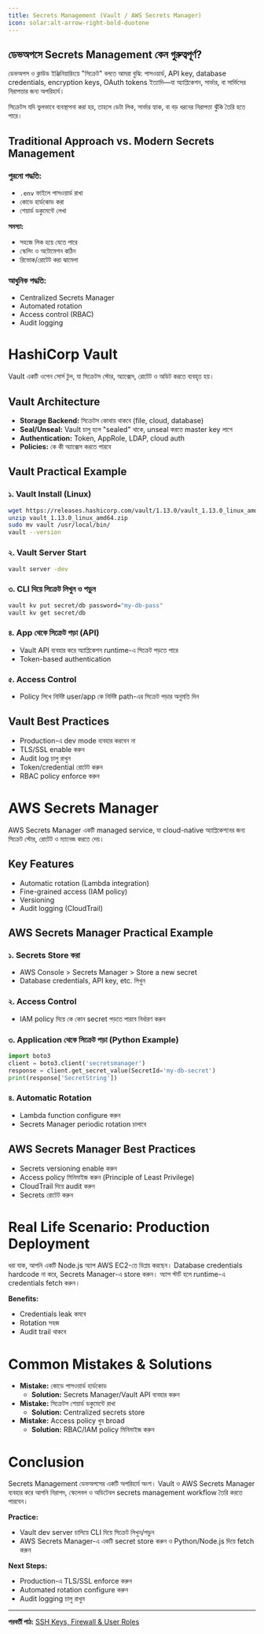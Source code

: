 ```yaml
---
title: Secrets Management (Vault / AWS Secrets Manager)
icon: solar:alt-arrow-right-bold-duotone
---
```


ডেভঅপসে Secrets Management কেন গুরুত্বপূর্ণ?
-------------------------------------------------

ডেভঅপস ও ক্লাউড ইঞ্জিনিয়ারিংয়ে "সিক্রেট" বলতে আমরা বুঝি: পাসওয়ার্ড, API key, database credentials, encryption keys, OAuth tokens ইত্যাদি—যা অ্যাপ্লিকেশন, সার্ভার, বা সার্ভিসের নিরাপত্তার জন্য অপরিহার্য।

সিক্রেটস যদি ভুলভাবে ব্যবস্থাপনা করা হয়, তাহলে ডেটা লিক, সার্ভার হ্যাক, বা বড় ধরনের নিরাপত্তা ঝুঁকি তৈরি হতে পারে।

## Traditional Approach vs. Modern Secrets Management

### পুরনো পদ্ধতি:
- `.env` ফাইলে পাসওয়ার্ড রাখা
- কোডে হার্ডকোড করা
- শেয়ার্ড ডকুমেন্টে লেখা

**সমস্যা:**
- সহজে লিক হয়ে যেতে পারে
- স্কেলিং ও অটোমেশন কঠিন
- রিভোক/রোটেট করা ঝামেলা

### আধুনিক পদ্ধতি:
- Centralized Secrets Manager
- Automated rotation
- Access control (RBAC)
- Audit logging

# HashiCorp Vault

Vault একটি ওপেন সোর্স টুল, যা সিক্রেটস স্টোর, অ্যাক্সেস, রোটেট ও অডিট করতে ব্যবহৃত হয়।

## Vault Architecture
- **Storage Backend:** সিক্রেটস কোথায় থাকবে (file, cloud, database)
- **Seal/Unseal:** Vault চালু হলে "sealed" থাকে, unseal করতে master key লাগে
- **Authentication:** Token, AppRole, LDAP, cloud auth
- **Policies:** কে কী অ্যাক্সেস করতে পারবে

## Vault Practical Example

### ১. Vault Install (Linux)
```bash
wget https://releases.hashicorp.com/vault/1.13.0/vault_1.13.0_linux_amd64.zip
unzip vault_1.13.0_linux_amd64.zip
sudo mv vault /usr/local/bin/
vault --version
```

### ২. Vault Server Start
```bash
vault server -dev
```

### ৩. CLI দিয়ে সিক্রেট লিখুন ও পড়ুন
```bash
vault kv put secret/db password="my-db-pass"
vault kv get secret/db
```

### ৪. App থেকে সিক্রেট পড়া (API)
- Vault API ব্যবহার করে অ্যাপ্লিকেশন runtime-এ সিক্রেট পড়তে পারে
- Token-based authentication

### ৫. Access Control
- Policy লিখে নির্দিষ্ট user/app কে নির্দিষ্ট path-এর সিক্রেট পড়ার অনুমতি দিন

## Vault Best Practices
- Production-এ dev mode ব্যবহার করবেন না
- TLS/SSL enable করুন
- Audit log চালু রাখুন
- Token/credential রোটেট করুন
- RBAC policy enforce করুন

# AWS Secrets Manager

AWS Secrets Manager একটি managed service, যা cloud-native অ্যাপ্লিকেশনের জন্য সিক্রেট স্টোর, রোটেট ও ম্যানেজ করতে দেয়।

## Key Features
- Automatic rotation (Lambda integration)
- Fine-grained access (IAM policy)
- Versioning
- Audit logging (CloudTrail)

## AWS Secrets Manager Practical Example

### ১. Secrets Store করা
- AWS Console > Secrets Manager > Store a new secret
- Database credentials, API key, etc. লিখুন

### ২. Access Control
- IAM policy দিয়ে কে কোন secret পড়তে পারবে নির্ধারণ করুন

### ৩. Application থেকে সিক্রেট পড়া (Python Example)
```python
import boto3
client = boto3.client('secretsmanager')
response = client.get_secret_value(SecretId='my-db-secret')
print(response['SecretString'])
```

### ৪. Automatic Rotation
- Lambda function configure করুন
- Secrets Manager periodic rotation চালাবে

## AWS Secrets Manager Best Practices
- Secrets versioning enable করুন
- Access policy মিনিমাইজ করুন (Principle of Least Privilege)
- CloudTrail দিয়ে audit করুন
- Secrets রোটেট করুন

# Real Life Scenario: Production Deployment

ধরা যাক, আপনি একটি Node.js অ্যাপ AWS EC2-তে ডিপ্লয় করছেন। Database credentials hardcode না করে, Secrets Manager-এ store করুন। অ্যাপ স্টার্ট হলে runtime-এ credentials fetch করুন।

**Benefits:**
- Credentials leak কমবে
- Rotation সহজ
- Audit trail থাকবে

# Common Mistakes & Solutions
- **Mistake:** কোডে পাসওয়ার্ড হার্ডকোড
  - **Solution:** Secrets Manager/Vault API ব্যবহার করুন
- **Mistake:** সিক্রেটস শেয়ার্ড ডকুমেন্টে রাখা
  - **Solution:** Centralized secrets store
- **Mistake:** Access policy খুব broad
  - **Solution:** RBAC/IAM policy মিনিমাইজ করুন

# Conclusion

Secrets Management ডেভঅপসের একটি অপরিহার্য অংশ। Vault ও AWS Secrets Manager ব্যবহার করে আপনি নিরাপদ, স্কেলেবল ও অডিটেবল secrets management workflow তৈরি করতে পারবেন।

**Practice:**
- Vault dev server চালিয়ে CLI দিয়ে সিক্রেট লিখুন/পড়ুন
- AWS Secrets Manager-এ একটি secret store করুন ও Python/Node.js দিয়ে fetch করুন

**Next Steps:**
- Production-এ TLS/SSL enforce করুন
- Automated rotation configure করুন
- Audit logging চালু রাখুন

---

**পরবর্তী পাঠ:** [SSH Keys, Firewall & User Roles](/dev-ops/security-basics)
